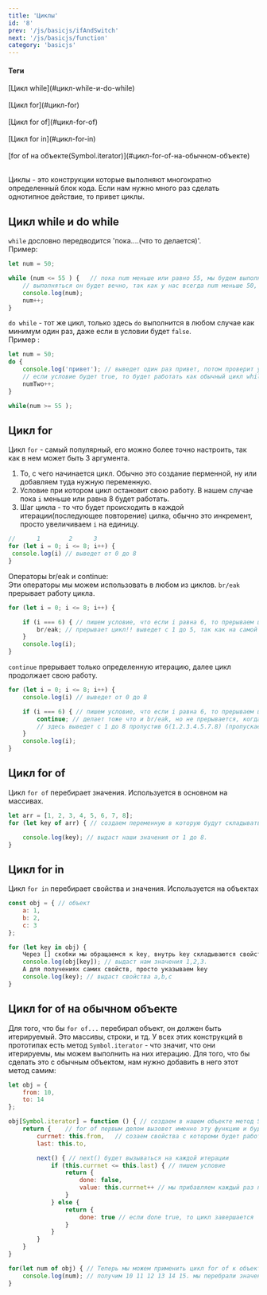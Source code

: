 ```yaml
---
title: 'Циклы'
id: '8'
prev: '/js/basicjs/ifAndSwitch'
next: '/js/basicjs/function'
category: 'basicjs'
---
```


#### Теги

<div className = 'tag_js'>[Цикл while](#цикл-while-и-do-while)</div>  <br/>
<div className = 'tag_js'>[Цикл for](#цикл-for)</div>  <br/>
<div className = 'tag_js'>[Цикл for of](#цикл-for-of)</div> <br/>
<div className = 'tag_js'>[Цикл for in](#цикл-for-in) </div>  <br/>
<div className = 'tag_js'>[for of на объекте(Symbol.iterator)](#цикл-for-of-на-обычном-объекте)</div>  <br/>



Циклы - это конструкции которые выполняют многократно определенный блок кода. Если нам нужно много раз сделать однотипное действие, то привет циклы.
## Цикл while и do while ##
`while` дословно передводится 'пока....(что то делается)'.<br/>
Пример:
```javaScript
let num = 50;

while (num <= 55 ) {   // пока num меньше или равно 55, мы будем выполнять код.
    // выполняться он будет вечно, так как у нас всегда num меньше 50, по этому используем инкремент
    console.log(num);
    num++;
}

```
`do while` - тот же цикл, только здесь `do` выполнится в любом случае как минимум один раз, даже если в условии будет `false`.<br/>
Пример :
```javaScript
let num = 50;
do {
    console.log('привет'); // выведет один раз привет, потом проверит условие, оно не выполнится и прервется, 
    // если условие будет true, то будет работать как обычный цикл while.
    numTwo++;
}

while(num >= 55 ); 
```
## Цикл for ##

Цикл `for` - самый популярный, его можно более точно настроить, так как в нем может быть 3 аргумента.<br/>
 1. То, с чего начинается цикл. Обычно это создание перменной, ну или добавляем туда нужную переменную.
 2. Условие при котором цикл остановит свою работу. В нашем случае пока `i` меньше или равна 8 будет работать.
 3. Шаг цикла - то что будет происходить в каждой итерации(последующее повторение) цилка, обычно это инкремент, просто увеличиваем `i` на единицу.
```javaScript
//      1        2      3
for (let i = 0; i <= 8; i++) {
 console.log(i) // выведет от 0 до 8
}
```
Операторы br/eak и continue:<br/>
Эти операторы мы можем использовать в любом из циклов.
`br/eak` прерывает работу цикла.
```javaScript 
for (let i = 0; i <= 8; i++) {

    if (i === 6) { // пишем условие, что если i равна 6, то прерываем цикл!
        br/eak; // прерывает цикл!! выведет с 1 до 5, так как на самой 6 произошел br/eak и все прервалось!
    }
    console.log(i);
}
```
`continue` прерывает только определенную итерацию, далее цикл продолжает свою работу.
```javaScript
for (let i = 0; i <= 8; i++) {
    console.log(i) // выведет от 0 до 8

    if (i === 6) { // пишем условие, что если i равна 6, то прерываем цикл!!
        continue; // делает тоже что и br/eak, но не прерывается, когда он доходит до 6 он сбрасывает цикл, а потом продолжает его опять
        // здесь выведет с 1 до 8 пропустив 6(1.2.3.4.5.7.8) (пропускает нужный шаг, по сути)
    }
    console.log(i);
}
```

## Цикл for of ##
Цикл `for of` перебирает значения. Используется в основном на массивах. 
```javaScript
let arr = [1, 2, 3, 4, 5, 6, 7, 8];
for (let key of arr) { // создаем переменную в которую будут складываться наши ключи(значения) и указываем ключевое слово of и после него массив который перебираем.

    console.log(key); // выдаст наши значения от 1 до 8.
}
```
## Цикл for in ##
Цикл `for in` перебирает свойства и значения. Используется на объектах
```javaScript
const obj = { // объект
    a: 1,
    b: 2,
    c: 3
};

for (let key in obj) {
    Через [] скобки мы обращаемся к key, внутрь key складываются свойства, таким синтаксисам мы получаем именно значения этих свойств
    console.log(obj[key]); // выдаст нам значения 1,2,3. 
    А для получениях самих свойств, просто указываем key
    console.log(key); // выдаст свойства a,b,c
}
```

##  Цикл for of на обычном объекте ##
Для того, что бы `for of...` перебирал объект, он должен быть итерируемый. Это массивы, строки, и тд. У всех этих конструкций в прототипах есть метод `Symbol.iterator` - что значит, что они итерируемы, мы можем выполнить на них итерацию. Для того, что бы сделать это с обычным объектом, нам нужно добавить в него этот метод самим:
```javaScript
let obj = {
    from: 10,
    to: 14
};

obj[Symbol.iterator] = function () { // создаем в нашем объекте метод Symbol.iterator. Symbol.iterator - это ключ, а функция в нем значение.
    return {    // for of первым делом вызовет именно эту функцию и будет работать, с тем, что она возвращает
        currnet: this.from,   // созаем свойства с котороми будет работать цикл. Это будут наши свойства из объекта, где this = obj
        last: this.to,

        next() { // next() будет вызываться на каждой итерации
            if (this.currnet <= this.last) { // пишем условие
                return {
                    done: false, 
                    value: this.currnet++ // мы прибавляем каждый раз по 1 в свойство currnet
                }
            } else {
                return {
                    done: true // если done true, то цикл завершается
                }
            }
        }
    }
}

for(let num of obj) { // Теперь мы можем применить цикл for of к объекту
    console.log(num); // получим 10 11 12 13 14 15. мы перебрали значения между двумя свойствами
}

```

   
    
   

